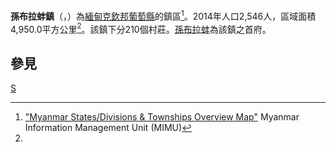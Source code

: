 {{Infobox settlement
|name =孫布拉蚌鎮
|native_name = {{lang|my|ဆွမ်ပရာဘွမ်မြို့နယ်}}
|settlement_type = [[葡萄縣|葡萄縣]]鎮區
|image_skyline = 
|image_map = 
|mapsize = 
|map_caption = 
|pushpin_label_position = bottom
|pushpin_map = Burma
|pushpin_map_caption =孫布拉蚌鎮在緬甸的位置
|seat = [[孫布拉蚌|孫布拉蚌]]
|seat_type = 首府
|subdivision_type = 國家
|subdivision_name = {{flag|Burma}}
|subdivision_type1 = [[缅甸行政区划|省邦]]
|subdivision_name1 = [[克欽邦|克欽邦]]
|subdivision_type2 = [[縣_(緬甸)|縣]]
|subdivision_name2 = [[葡萄縣|葡萄縣]]
|area_total_km2 = 4,950.0
|population_footnotes =<ref name="citypopulation">[http://www.citypopulation.de/php/myanmar-admin.php MYANMAR: Administrative Division]. Citypopulation. 2015-11-22</ref>
|population = 2,546
|population_as_of = 2014
|population_density_km2 = 0.51
|coordinates_display = inline,title
|coordinates_region = MM
|latNS = N
|latd = 26
|latm = 33
|lats = 00
|longEW = E
|longd = 97
|longm = 34
|longs = 00
|elevation_ft = 
|elevation_m = 
|timezone = [[Myanmar_Standard_Time|MST]]
|utc_offset = +6:30
|website =
}}

'''孫布拉蚌鎮'''（{{lang-my|ဆွမ်ပရာဘွမ်မြို့နယ်}}，{{lang-en|Sumprabum Township}}）為[[緬甸|緬甸]][[克欽邦|克欽邦]][[葡萄縣|葡萄縣]]的鎮區<ref name="MIMU001">[http://www.burmalibrary.org/docs6/MIMU001_A3_SD%20&%20Township%20Overview.pdf "Myanmar States/Divisions & Townships Overview Map"] {{Wayback|url=http://www.burmalibrary.org/docs6/MIMU001_A3_SD%20%26%20Township%20Overview.pdf |date=20101203160828 }} Myanmar Information Management Unit (MIMU)</ref>。2014年人口2,546人，區域面積4,950.0平方公里<ref name=citypopulation/>。該鎮下分210個村莊。[[孫布拉蚌|孫布拉蚌]]為該鎮之首府。

==參見==
{{Reflist}}

{{克钦邦行政区划|state=collapsed}}

[[Category:克欽邦鎮區|S]]

{{Burma-geo-stub}}